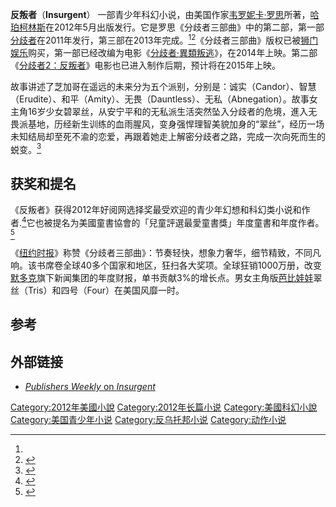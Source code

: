 {{noteTA
|T=zh-hans:反叛者 (小说); zh-hant:叛亂者 (小說);
|1=zh-hans:韦罗妮卡·罗思; zh-hant:薇若妮卡·羅斯;
|2=zh-hans:反叛者; zh-hant:叛亂者;
}}

{{Infobox book
| name          = 《反叛者》
| image         = [[File:Insurgent_(book).jpg|200px]]
| caption       = 封面
| cover_artist  = Joel Tippie<ref name=isfdb/>
| author        = [[韦罗妮卡·罗思|韦罗妮卡·罗思]]
| series        = 分歧者三部曲<ref name=isfdb/>
| country       = 美国

| genre         = [[科幻|科幻]], [[反乌托邦|反乌托邦]], [[爱情小说|爱情]], [[青少年小说|青少年小说]]
| publisher     = Katherine Tegen Books
| pub_date      = 2012年5月1日
| media_type    = 印刷品 ([[精装本|精装本]])
| pages         = 525页 (首版.)<br> 568页 (收藏版.)<ref name=LCC/>
| isbn          = ISBN 0-06-202404-3 (first) ISBN 0-06-223493-5 (coll.)
| oclc          = 794210765
| congress      = PZ7.R7375 Ins 2012; PZ7.R7375 Ins 2012b<ref name=LCC/>
| preceded_by   = [[分歧者_(小说)|分歧者]]
| followed_by   = {{link-en|赤诚者|Allegiant (novel)}}
}}
'''反叛者'''（'''Insurgent'''） 一部青少年科幻小说，由美国作家[[韦罗妮卡·罗思|韦罗妮卡·罗思]]所著，[[哈珀柯林斯|哈珀柯林斯]]在2012年5月出版发行。它是罗思《分歧者三部曲》中的第二部，第一部[[分歧者_(小说)|分歧者]]在2011年发行，第三部{{link-en|赤诚者|Allegiant (novel)}}在2013年完成。<ref name=isfdb/><ref>{{cite web|url=http://www.barnesandnoble.com/w/insurgent-veronica-roth/1105707005?ean=9780062024046|title=Insurgent (Divergent Series #2) by Veronica Roth|accessdate=September 3, 2013|archive-date=2018-07-12|archive-url=https://web.archive.org/web/20180712031949/https://www.barnesandnoble.com/w/insurgent-veronica-roth/1105707005?ean=9780062024046|dead-url=no}}</ref>《分歧者三部曲》版权已被[[狮门娱乐|狮门娱乐]]购买，第一部已经改编为电影《[[分歧者·異類叛逃|分歧者·異類叛逃]]》，在2014年上映。第二部《[[分歧者2：叛亂者|分歧者2：反叛者]]》电影也已进入制作后期，预计将在2015年上映。

故事讲述了芝加哥在遥远的未来分为五个派别，分别是：诚实（Candor）、智慧（Erudite）、和平（Amity）、无畏（Dauntless）、无私（Abnegation）。故事女主角16岁少女碧翠丝，从安宁平和的无私派生活突然坠入分歧者的危境，進入无畏派基地，历经新生训练的血雨腥风，变身强悍理智美貌加身的“翠丝”，经历一场未知结局却至死不渝的恋爱，再跟着她走上解密分歧者之路，完成一次向死而生的蜕变。<ref>{{cite web|url=http://news.xinhuanet.com/book/2014-03/06/c_126228828.htm|title=《分歧者》——一次向死而生的蜕变|publisher=新华悦读|accessdate=2014年3月6日|archive-date=2014年5月2日|archive-url=https://web.archive.org/web/20140502181614/http://news.xinhuanet.com/book/2014-03/06/c_126228828.htm|dead-url=no}}</ref>

==获奖和提名==
《反叛者》获得2012年好阅网选择奖最受欢迎的青少年幻想和科幻类小说和作者.<ref>{{cite web|title=winners of the 2012 Goodreads Choice Awards|url=http://www.goodreads.com/choiceawards/best-books-2012|publisher=Goodreads.com|accessdate=3 September 2013|archive-date=2012-12-04|archive-url=https://www.webcitation.org/6CfUyIKNh?url=http://www.goodreads.com/choiceawards/best-books-2012|dead-url=no}}</ref>它也被提名为美國童書協會的「兒童評選最愛童書獎」年度童書和年度作者。<ref>{{cite web|title=2013 Finalists and Winners|url=http://www.bookweekonline.com/2013Finalists|publisher=Goodreads.com|accessdate=4 September 2013|archive-url=https://web.archive.org/web/20130910101111/http://www.bookweekonline.com/2013Finalists|archive-date=2013-09-10|dead-url=yes}}</ref>

《[[纽约时报|纽约时报]]》称赞《分歧者三部曲》：节奏轻快，想象力奢华，细节精致，不同凡响。该书席卷全球40多个国家和地区，狂扫各大奖项。全球狂销1000万册，改变[[鲁伯特·默多克|默多克]]旗下新闻集团的年度财报，单书贡献3%的增长点。男女主角版[[芭比娃娃|芭比娃娃]]翠丝（Tris）和四号（Four）在美国风靡一时。

==参考==
{{reflist |25em |refs=
<ref name=isfdb>
{{isfdb series|36430|Divergent Universe}} (ISFDB). Retrieved March 25, 2014. Select a title to see its linked publication history and general information. Select a particular edition (title) for more data at that level, such as a front cover image or linked contents.</ref>
<ref name=LCC>
[http://lccn.loc.gov/2011053287 "Insurgent"] (first edition). Library of Congress Catalog Record (LCC).<br>
[http://lccn.loc.gov/2013409668 Insurgent] (collector's ed.). LCC. Retrieved March 25, 2014.</ref>

}}

==外部链接==
{{Wikiquote|Insurgent}}
*[http://www.publishersweekly.com/978-0-06-202404-6 ''Publishers Weekly'' on ''Insurgent'']{{Wayback|url=http://www.publishersweekly.com/978-0-06-202404-6 |date=20140806170220 }}
{{Divergent}}
[[Category:2012年美國小說|Category:2012年美國小說]]
[[Category:2012年长篇小说|Category:2012年长篇小说]]
[[Category:美國科幻小說|Category:美國科幻小說]]
[[Category:美国青少年小说|Category:美国青少年小说]]
[[Category:反乌托邦小说|Category:反乌托邦小说]]
[[Category:动作小说|Category:动作小说]]